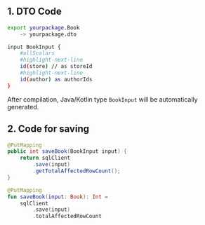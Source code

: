 
## 1. DTO Code

```sh
export yourpackage.Book
    -> yourpackage.dto

input BookInput {
    #allScalars
    #highlight-next-line
    id(store) // as storeId
    #highlight-next-line
    id(author) as authorIds
}
```

After compilation, Java/Kotlin type `BookInput` will be automatically generated.

## 2. Code for saving

<Tabs groupId="language">
<TabItem value="java" label="Java">

```java
@PutMapping
public int saveBook(BookInput input) {
    return sqlClient
        .save(input)
        .getTotalAffectedRowCount();
}
```

</TabItem>
<TabItem value="kotlin" label="Kotlin">

```kotlin
@PutMapping
fun saveBook(input: Book): Int =
    sqlClient
        .save(input)
        .totalAffectedRowCount
```

</TabItem>
</Tabs>